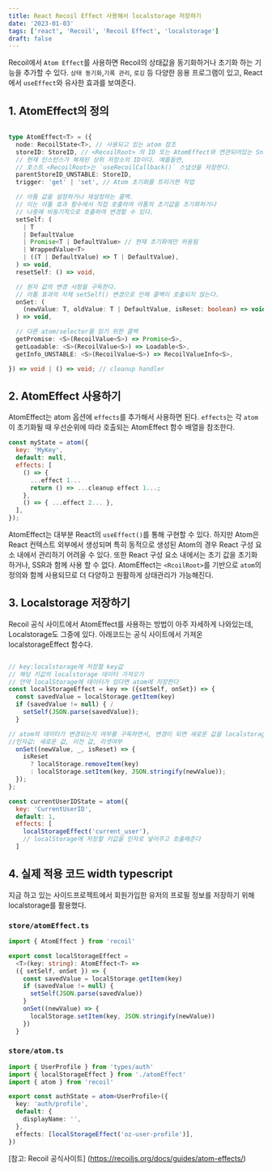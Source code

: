 ```yaml
---
title: React Recoil Effect 사용해서 localstorage 저장하기
date: '2023-01-03'
tags: ['react', 'Recoil', 'Recoil Effect', 'localstorage']
draft: false
---
```


Recoil에서 `Atom Effect`를 사용하면 Recoil의 상태값을 동기화하거나 초기화 하는 기능을 추가할 수 있다.
`상태 동기화`,`기록 관리`, `로깅` 등 다양한 응용 프로그램이 있고, React에서 `useEffect`와 유사한 효과를 보여준다.

## 1. AtomEffect의 정의

```typescript

type AtomEffect<T> = ({
  node: RecoilState<T>, // 사용되고 있는 atom 참조
  storeID: StoreID, // <RecoilRoot> 의 ID 또는 AtomEffect와 연관되어있는 Snapshot store
  // 현재 인스턴스가 복제된 상위 저장소의 ID이다. 예를들면,
  // 호스트 <RecoilRoot>는 `useRecoilCallback()` 스냅샷을 저장한다.
  parentStoreID_UNSTABLE: StoreID,
  trigger: 'get' | 'set', // Atom 초기화를 트리거한 작업

  // 아톰 값을 설정하거나 재설정하는 콜백.
  // 이는 아톰 효과 함수에서 직접 호출하여 아톰의 초기값을 초기화하거나
  // 나중에 비동기적으로 호출하여 변경할 수 있다.
  setSelf: (
    | T
    | DefaultValue
    | Promise<T | DefaultValue> // 현재 초기화에만 허용됨
    | WrappedValue<T>
    | ((T | DefaultValue) => T | DefaultValue),
  ) => void,
  resetSelf: () => void,

  // 원자 값의 변경 사항을 구독한다.
  // 아톰 효과의 자체 setSelf() 변경으로 인해 콜백이 호출되지 않는다.
  onSet: (
    (newValue: T, oldValue: T | DefaultValue, isReset: boolean) => void,
  ) => void,

  // 다른 atom/selector를 읽기 위한 콜백
  getPromise: <S>(RecoilValue<S>) => Promise<S>,
  getLoadable: <S>(RecoilValue<S>) => Loadable<S>,
  getInfo_UNSTABLE: <S>(RecoilValue<S>) => RecoilValueInfo<S>,

}) => void | () => void; // cleanup handler
```

## 2. AtomEffect 사용하기

AtomEffect는 atom 옵션에 `effects`를 추가해서 사용하면 된다. `effects`는 각 `atom`이 초기화될 때 우선순위에 따라
호출되는 AtomEffect 함수 배열을 참조한다.

```javascript
const myState = atom({
  key: 'MyKey',
  default: null,
  effects: [
    () => {
      ...effect 1...
      return () => ...cleanup effect 1...;
    },
    () => { ...effect 2... },
  ],
});

```

AtomEffect는 대부분 React의 `useEffect()`를 통해 구현할 수 있다. 하지만 Atom은 React 컨텍스트 외부에서 생성되며
특히 동적으로 생성된 Atom의 경우 React 구성 요소 내에서 관리하기 어려울 수 있다. 또한 React 구성 요소 내에서는 초기 값을 초기화 하거나,
SSR과 함께 사용 할 수 없다. AtomEffect는 `<RcoilRoot>`를 기반으로 `atom`의 정의와 함께 사용되므로 더 다양하고 원활하게 상태관리가 가능해진다.

## 3. Localstorage 저장하기

Recoil 공식 사이트에서 AtomEffect를 사용하는 방법이 아주 자세하게 나와있는데, Localstorage도 그중에 있다.
아래코드는 공식 사이트에서 가져온 localstorageEffect 함수다.

```javascript

// key:localstorage에 저장할 key값
// 해당 키값의 localstorage 데이터 가져오기
// 만약 localStorage에 데이터가 있다면 atom에 저장한다
const localStorageEffect = key => ({setSelf, onSet}) => {
  const savedValue = localStorage.getItem(key)
  if (savedValue != null) { /
    setSelf(JSON.parse(savedValue));
  }

// atom의 데이터가 변경되는지 여부를 구독하면서, 변경이 되면 새로운 값을 localstorage에 저장한다.
//인자값: 새로운 값, 이전 값, 리셋여부
  onSet((newValue, _, isReset) => {
    isReset
      ? localStorage.removeItem(key)
      : localStorage.setItem(key, JSON.stringify(newValue));
  });
};

const currentUserIDState = atom({
  key: 'CurrentUserID',
  default: 1,
  effects: [
    localStorageEffect('current_user'),
	// localStorage에 저장할 키값을 인자로 넣어주고 호출해준다
  ]
```

## 4. 실제 적용 코드 width typescript

지금 하고 있는 사이드프로젝트에서 회원가입한 유저의 프로필 정보를 저장하기 위해 localstorage를 활용했다.

### `store/atomEffect.ts`

```typescript
import { AtomEffect } from 'recoil'

export const localStorageEffect =
  <T>(key: string): AtomEffect<T> =>
  ({ setSelf, onSet }) => {
    const savedValue = localStorage.getItem(key)
    if (savedValue != null) {
      setSelf(JSON.parse(savedValue))
    }
    onSet((newValue) => {
      localStorage.setItem(key, JSON.stringify(newValue))
    })
  }
```

### `store/atom.ts`

```typescript
import { UserProfile } from 'types/auth'
import { localStorageEffect } from './atomEffect'
import { atom } from 'recoil'

export const authState = atom<UserProfile>({
  key: 'auth/profile',
  default: {
    displayName: '',
  },
  effects: [localStorageEffect('oz-user-profile')],
})
```

[참고: Recoil 공식사이트] (https://recoiljs.org/docs/guides/atom-effects/)
